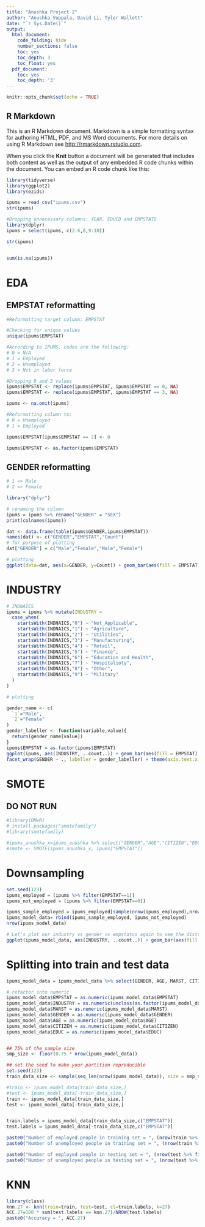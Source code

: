 ```yaml
---
title: "Anushka Project 2"
author: "Anushka Vuppala, David Li, Tyler Wallett"
date: "`r Sys.Date()`"
output:
  html_document:
    code_folding: hide
    number_sections: false
    toc: yes
    toc_depth: 3
    toc_float: yes
  pdf_document:
    toc: yes
    toc_depth: '3'
---
```


```r
knitr::opts_chunk$set(echo = TRUE)
```

## R Markdown

This is an R Markdown document. Markdown is a simple formatting syntax for authoring HTML, PDF, and MS Word documents. For more details on using R Markdown see <http://rmarkdown.rstudio.com>.

When you click the **Knit** button a document will be generated that includes both content as well as the output of any embedded R code chunks within the document. You can embed an R code chunk like this:

```r
library(tidyverse)
library(ggplot2)
library(ezids)
```

```r
ipums = read_csv("ipums.csv")
str(ipums)

#Dropping unnecessary columns: YEAR, EDUCD and EMPSTATD
library(dplyr)
ipums = select(ipums, c(2:6,8,9:10))

str(ipums)


sum(is.na(ipums))
```

# EDA

## EMPSTAT reformatting
```r
#Reformatting target column: EMPSTAT

#Checking for unique values
unique(ipums$EMPSTAT)

#According to IPUMS, codes are the following:
# 0 = N/A
# 1 = Employed
# 2 = Unemployed
# 3 = Not in labor force

#Dropping 0 and 3 values
ipums$EMPSTAT <- replace(ipums$EMPSTAT, ipums$EMPSTAT == 0, NA)
ipums$EMPSTAT <- replace(ipums$EMPSTAT, ipums$EMPSTAT == 3, NA)

ipums <- na.omit(ipums)

#Reformatting column to:
# 0 = Unemployed
# 1 = Employed

ipums$EMPSTAT[ipums$EMPSTAT == 2] <- 0

ipums$EMPSTAT <- as.factor(ipums$EMPSTAT)
```

## GENDER reformatting
```r
# 1 => Male
# 2 => Female

library("dplyr")

# renaming the column
ipums = ipums %>% rename("GENDER" = "SEX")
print(colnames(ipums))

dat <- data.frame(table(ipums$GENDER,ipums$EMPSTAT))
names(dat) <- c("GENDER","EMPSTAT","Count")
# for purpose of plotting
dat["GENDER"] = c("Male","Female","Male","Female")

# plotting
ggplot(data=dat, aes(x=GENDER, y=Count)) + geom_bar(aes(fill = EMPSTAT), stat="identity")+ scale_fill_discrete(labels = c("UNEMPLOYED", "EMPLOYED")) 


```


# INDUSTRY

```r
# INDNAICS
ipums = ipums %>% mutate(INDUSTRY = 
  case_when(
    startsWith(INDNAICS,"0") ~ "Not_Applicable",
    startsWith(INDNAICS,"1") ~ "Agriculture",
    startsWith(INDNAICS,"2") ~ "Utilities",
    startsWith(INDNAICS,"3") ~ "Manufacturing",
    startsWith(INDNAICS,"4") ~ "Retail",
    startsWith(INDNAICS,"5") ~ "Finance",
    startsWith(INDNAICS,"6") ~ "Education and Health",
    startsWith(INDNAICS,"7") ~ "Hospitalioty",
    startsWith(INDNAICS,"8") ~ "Other",
    startsWith(INDNAICS,"9") ~ "Military"
  )
)

# plotting

gender_name <- c(
  `1`="Male",
  `2`="Female"
)
gender_labeller <- function(variable,value){
  return(gender_name[value])
}
ipums$EMPSTAT = as.factor(ipums$EMPSTAT)
ggplot(ipums, aes(INDUSTRY, ..count..)) + geom_bar(aes(fill = EMPSTAT), position = "dodge") +
facet_wrap(GENDER ~ ., labeller = gender_labeller) + theme(axis.text.x = element_text(angle = 45, hjust=1))+ scale_fill_discrete(labels = c("UNEMPLOYED", "EMPLOYED"))

```

# SMOTE
## DO NOT RUN
```r

#library(DMwR)
# install.packages("smotefamily")
#library(smotefamily)

#ipums_anushka_x=ipums_anushka %>% select("GENDER","AGE","CITIZEN","EDUC","WORKEDYR")
#smote <- SMOTE(ipums_anushka_x, ipums["EMPSTAT"])

```

# Downsampling
```r
set.seed(123)
ipums_employed = (ipums %>% filter(EMPSTAT==1))
ipums_not_employed = (ipums %>% filter(EMPSTAT==0))

ipums_sample_employed = ipums_employed[sample(nrow(ipums_employed),nrow(ipums_not_employed)),]
ipums_model_data= rbind(ipums_sample_employed, ipums_not_employed)
nrow(ipums_model_data)

# Let's plot our industry vs gender vs empstatus again to see the distribution after sampling
ggplot(ipums_model_data, aes(INDUSTRY, ..count..)) + geom_bar(aes(fill = EMPSTAT), position = "dodge") + facet_wrap(GENDER ~ ., labeller = gender_labeller) + theme(axis.text.x = element_text(angle = 45, hjust=1))+ scale_fill_discrete(labels = c("UNEMPLOYED", "EMPLOYED"))
```


# Splitting into train and test data

```r

ipums_model_data = ipums_model_data %>% select(GENDER, AGE, MARST, CITIZEN, INDUSTRY, EDUC, EMPSTAT)

# refactor into numeric
ipums_model_data$EMPSTAT = as.numeric(ipums_model_data$EMPSTAT)
ipums_model_data$INDUSTRY = as.numeric(unclass(as.factor(ipums_model_data$INDUSTRY)))
ipums_model_data$MARST = as.numeric(ipums_model_data$MARST)
ipums_model_data$GENDER = as.numeric(ipums_model_data$GENDER)
ipums_model_data$AGE = as.numeric(ipums_model_data$AGE)
ipums_model_data$CITIZEN = as.numeric(ipums_model_data$CITIZEN)
ipums_model_data$EDUC = as.numeric(ipums_model_data$EDUC)


## 75% of the sample size
smp_size <- floor(0.75 * nrow(ipums_model_data))

## set the seed to make your partition reproducible
set.seed(123)
train_data_size <- sample(seq_len(nrow(ipums_model_data)), size = smp_size)

#train <- ipums_model_data[train_data_size,]
#test <- ipums_model_data[-train_data_size,]
train <- ipums_model_data[train_data_size,]
test <- ipums_model_data[-train_data_size,]


train.labels = ipums_model_data[train_data_size,c("EMPSTAT")]
test.labels = ipums_model_data[-train_data_size,c("EMPSTAT")]

paste0("Number of employed people in training set = ", (nrow(train %>% filter(EMPSTAT==1))))
paste0("Number of unemployed people in training set = ", (nrow(train %>% filter(EMPSTAT==0))))

paste0("Number of employed people in testing set = ", (nrow(test %>% filter(EMPSTAT==1))))
paste0("Number of unemployed people in testing set = ", (nrow(test %>% filter(EMPSTAT==0))))
```


# KNN
```r
library(class)
knn.27 <- knn(train=train, test=test, cl=train.labels, k=27)
ACC.27=100 * sum(test.labels == knn.27)/NROW(test.labels)
paste0("Accuracy = ", ACC.27)
```


